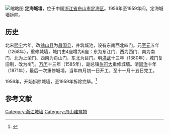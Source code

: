 [[File:SOUTH_GATE_OF_THE_CITY_OF_TING-HAI.jpg|缩略图]]
'''定海城墙'''，位于中国[[浙江省|浙江省]][[舟山市|舟山市]][[定海区|定海区]]。1956年至1959年间，定海城墙拆除。

== 历史 ==
北宋[[熙宁|熙宁]]六年，改[[翁山县|翁山县]]为[[昌国县|昌国县]]，并筑城池，设有东南西北四门。元[[至元_(忽必烈)|至元]]五年（1268年），重修城墙，城门由4座增为6座：东为东江门、西为西门、南为南门、北为上荣门、西南为舟山门、东北为艮门。明[[洪武|洪武]]十三年（1380年），城门复旧制，改为4门。[[万历|万历]]十三年（1585年），副总镇[[张可大|张可大]]重修城墙。清[[同治|同治]]十年（1871年），最后一次重修城墙，当年四月初一日开工，至十一月十五日完工。

1956年，开始拆除城墙，至1959年拆除完毕。<ref>{{Cite web |url=http://dhda.zsdaj.gov.cn/ztzl/fcrq/261572.shtml |title=定海古城墙 |access-date=2015-04-11 |archive-date=2015-04-16 |archive-url=https://web.archive.org/web/20150416113849/http://dhda.zsdaj.gov.cn/ztzl/fcrq/261572.shtml |dead-url=yes }}</ref>

==参考文献==
{{reflist}}

{{浙江省境内的古城墙}}
[[Category:浙江城墙|Category:浙江城墙]]
[[Category:舟山建筑物|Category:舟山建筑物]]